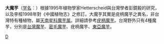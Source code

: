 {{Speciesbox 
| genus = Amorphophallus
| species = gigantiflorus
| authority = [[早田文藏|Hayata]]
}}

'''大魔芋'''（[[学名|学名]]：{{lang|la|''Amorphophallus gigantiflorus''}}）根據1995年植物學家Hetterscheid與台灣學者彭鏡毅的研究，以及李桓1998年對《中國植物志》之修訂。大魔芋其實是疣柄魔芋之異名，非台灣特有種植物，屬[[天南星科|天南星科]][[魔芋属|魔芋属]]。詳細請參考[[疣柄魔芋|疣柄魔芋]]。台灣野外只有4種魔芋，分別是[[台灣魔芋|台灣魔芋]]、[[密毛魔芋|密毛魔芋]]、疣柄魔芋、[[東亞魔芋|東亞魔芋]]。
{{Taxonbar|from=Q10937129}}

{{DEFAULTSORT:Amorphophallus gigantiflorus}}
[[Category:魔芋属|D]]


{{Araceae-stub}}